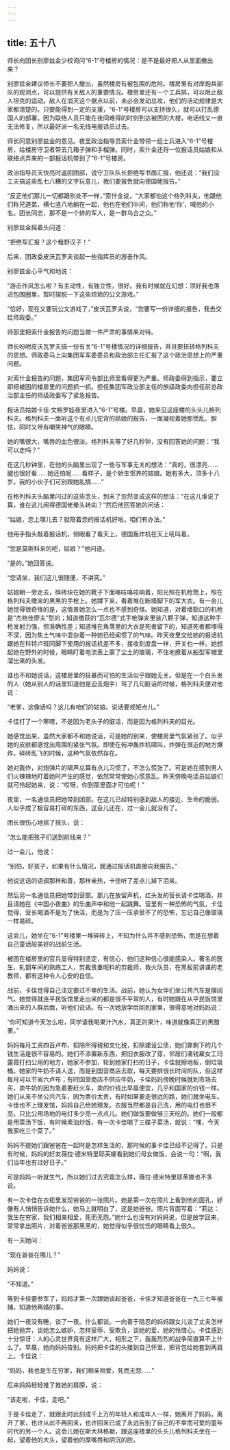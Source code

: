 ```yaml
---
---
---
```

title: 五十八
---



师长向团长别廖兹金少校询问“6-1”号楼房的情况：是不是最好把人从里面撤出来？

别廖兹金建议师长不要把人撤出，虽然楼房有被包围的危险。楼房里有对岸炮兵部队的观测点，可以提供有关敌人的重要情况。楼房里还有一个工兵排，可以阻止敌人坦克的运动。敌人在消灭这个据点以前，未必会发动总攻，他们的活动规律是大家都清楚的。只要能得到一定的支援，“6-1”号楼房可以支持很久，就可以打乱德国人的部署。因为联络人员只能在夜间难得的时刻到达被困的大楼，电话线又一直无法修复，所以最好派一名无线电报话员过去。

师长同意别廖兹金的意见。夜里政治指导员索什金带领一组士兵进入“6-1”号楼房，给楼房守卫者带去几箱子弹和手榴弹。同时，索什金还将一位报话员姑娘和从联络点弄来的一部报话机带到了“6-1”号楼房。

政治指导员天快亮时返回团部，说守卫队队长拒绝写书面汇报，他还说：“我们没工夫搞这些乱七八糟的文字玩意儿，我们要报吿就向德国佬报告。”

“反正他们那儿一切都跟别处不一样，”索什金说，“大家都怕这个格列科夫，他跟他们称兄道弟，横七竖八地躺在一起，他也在他们中间，他们称他‘你’，喊他的小名。团长同志，那不是一个排的军人，是一群乌合之众。”

别廖兹金摇着头问道：

“拒绝写汇报？这个粗野汉子！”

后来，团政委皮沃瓦罗夫谈起一些指挥员的游击作风。

别廖兹金心平气和地说：

“游击作风怎么啦？有主动性，有独立性，很好。我有时候就在幻想：顶好我也落进包围圈里，暂时摆脱一下这些烦琐的公文游戏。”

“恰好，现在又要玩公文游戏了，”皮沃瓦罗夫说，“您要写一份详细的报告，我去交给师政委。”

师部里把索什金报告的问题当做一件严肃的事情来对待。

师长吩咐皮沃瓦罗夫搞一份有关“6-1”号楼情况的详细报告，并且要扭转格列科夫的思想。师政委马上向集团军军委委员和政治部主任汇报了这个政治思想上的严重问题。

对索什金报告的问题，集团军司令部比师里看得更为严重。师政委得到指示，要立即把被困的楼房里的问题抓一抓。担任集团军政治部主任的旅级政委向担任前总政治部主任的师级政委写了紧急报告。

报话员姑娘卡佳·文格罗娃夜里进入“6-1”号楼。早晨，她来见这座楼的头头儿格列科夫。格列科夫一面听这个有点儿驼背的姑娘的报告，一面凝视着她那慌乱、胆怯，同时又带有嘲笑神气的眼睛。

她的嘴很大，嘴唇的血色很淡。格列科夫等了好几秒钟，没有回答她的问题：“我可以走吗？”

在这几秒钟里，在他的头脑里出现了一些与军事无关的想法：“真的，很漂亮……腿也很好看……她还怕呢……看样子，是个娇生惯养的姑娘。她有多大，顶多十八岁。我的小伙子们可别跟她乱搞……”

在格列科夫头脑里闪过的这些念头，到末了忽然变成这样的想法：“在这儿谁说了算，谁在这儿闹得德国佬晕头转向？”然后他回答她的问话：

“姑娘，您上哪儿去？就陪着您的报话机好啦。咱们有办法。”

他用手指头敲着报话机，侧眼看了看天上，德国轰炸机在天上吼叫着。

“您是莫斯科来的吧，姑娘？”他问道。

“是的。”她回答说。

“您请坐，我们这儿很随便，不讲究。”

姑娘朝一旁走去，碎砖块在她的靴子下面咯吱咯吱响着，阳光照在机枪筒上，照在格列科夫缴来的黑黑的手枪上。她蹲下来，看着堆在断墙脚下的军大衣。有一会儿她觉得很奇怪的是，这情景她怎么一点也不感到奇怪。她知道，对着墙豁口的机枪是“杰格佳廖夫”型的；知道缴获的“瓦尔德”式手枪弹夹里装八颗子弹，知道这种手枪发射力强，但准确性差；知道堆在角落里的大衣是死者留下的，知道死者都埋得不深，因为焦土气味中混杂着一种她已经闻惯了的气味。昨天夜里交给她的报话机跟她在科特卢班冈脚下使用的报话机差不多，接收刻度盘一样，开关也一样。她想起她在野外的时候，眼睛盯着电流表上蒙了尘土的玻璃，不住地撩着从船型军帽里溜出来的头发。

谁也不和她说话，这楼房里的狂暴而可怕的生活似乎跟她无关。但是在一个白头发的人（她从别人的话里知道他是迫击炮手）骂了几句脏话的时候，格列科夫便对他说：

“老爹，这像话吗？这儿有咱们的姑娘。说话要规矩点儿。”

卡佳打了一个寒噤，不是因为老头子的脏话，而是因为格列科夫的目光。

她感觉出来，虽然大家都不和她说话，可是她的到来，使楼房里气氛紧张了。似乎她的皮肤都感觉出周围的紧张气氛。即使在俯冲轰炸机啸叫，炸弹在很近的地方爆炸，碎砖乱飞的时候，这种气氛依然存在。

她对轰炸，对炮弹片的啸声总算有点儿习惯了，不怎么慌张了。可是她在感到男人们火辣辣地盯着她时产生的感觉，依然常常使她心慌意乱。昨天傍晚电话员姑娘们就可怜起她来，说：“哎呀，你到那里面才可怕呢！”

夜里，一名通信员把她带到团部。在这儿已经特别感到敌人的接近、生命的脆弱。人似乎成了极容易打碎的东西，这会儿还在，过一会儿就没有了。

团长很伤心地摇了摇头，说：

“怎么能把孩子们送到前线来？”

过一会儿，他说：

“别怕，好孩子，如果有什么情况，就通过报话机直接向我报告。”

他说这话的语调那样和善，那样亲热，卡佳听了差点儿掉下泪来。

然后另一名通信员把她带到营部。那儿在放留声机，红头发的营长请卡佳喝酒，并且请她在《中国小夜曲》的乐曲声中和他一起跳舞。营里有一种恐怖的气氛，卡佳觉得，营长喝酒不是为了快活，而是为了压一压承受不了的恐怖，忘记自己像玻璃一样易碎。

这会儿，她坐在“6-1”号楼里一堆碎砖上，不知为什么并不感到恐怖，而是在想着自己童话般美好的战前生活。

被困在楼房里的官兵显得特别坚定，有信心，他们这种信心很能感染人。著名的医生、轧钢车间的熟练工人，剪裁贵重呢料的剪裁师，救火队员，在黑板前讲课的老教师，都有这种令人心安的自信。

战前，卡佳觉得自己注定要过不幸的生活。战前，她认为女伴们坐公共汽车是摆阔气。她觉得就连平民饭馆里走出来的都是很不平常的人，有时她跟在从平民饭馆里涌出来的人群后面，听他们说话。有一次她放学后回到家里，很得意地对妈妈说：

“你可知道今天怎么啦，同学请我喝果汁汽水，真正的果汁，味道就像真正的黑醋栗。”

妈妈每月工资四百卢布，扣除所得税和文化税，扣除建设公债，她们靠剩下的几个钱生活是很不容易的。她们不添置新东西，把旧衣服改了穿，邻居们凑钱雇女工玛露霞打扫公用的地方，她家不参加，轮到她家打扫的日子，卡佳就擦地板，倒垃圾桶。她家的牛奶不请人送，而是到国营商店去取，每天要排很长时间的队，但这样每月可以节省六卢布；有时国营商店不供应牛奶，卡佳妈妈傍晚时候就到市场去买，卖牛奶的因为急着要赶火车，卖的价钱比早晨便宜，几乎和国家的价钱一样。她们从来不坐公共汽车，因为票价太贵，有时如果要走很远的路，她们就坐电车。卡佳也不上理发馆，妈妈自己给她理发。衣服当然都是自己洗，用的电灯也很不亮，只比公用场地的电灯多少亮一点点儿。她们做饭要做够三天吃的。她们一般都是用菜汤下饭，有时候素油炒饭，有一次卡佳喝了三碟子菜汤，就说：“嘿，今天我家吃三个菜了。”

妈妈不提她们跟爸爸在一起时是怎样生活的，那时候的事卡佳已经不记得了。只是有时候，妈妈的好友薇拉·德米特里耶芙娜看到她们母女做饭，会说一句：“啊，我们当年也有过好日子。”

可是妈妈一听就生气，所以她们过去究竟怎么样，薇拉·德米特里耶芙娜也不多说。

有一次卡佳在衣柜里发现爸爸的一张照片。她是第一次在照片上看到他的面孔，好像有人悄悄告诉她什么，她马上就明白了，这是她爸爸。照片背面写着：“莉达：我生在穷家，我们相亲相爱，死而无怨。”她什么也没有对妈妈说，但是放学回来，常常拿出照片，对着爸爸那黑黑的，她觉得似乎很忧伤的眼睛看上很久。

有一天她问：

“现在爸爸在哪儿？”

妈妈说：

“不知道。”

等到卡佳要参军了，妈妈才第一次跟她谈起爸爸，卡佳才知道爸爸在一九三七年被捕，知道他再婚的事。

她们一夜没有睡，谈了一夜。什么都谈。一向善于隐忍的妈妈跟女儿谈了丈夫怎样把她抛弃，谈她怎么嫉妒，怎样受辱、受欺负，谈她的爱、她的怜惜心。卡佳感到十分惊讶：人的心灵世界竟有这样广大，相形之下，轰轰烈烈的战争简直算不上什么了。早晨，她向妈妈告别。妈妈把卡佳的头搂到自己怀里，把背包给她套到两肩上。卡佳说：

“妈妈，我也是生在穷家，我们相亲相爱，死而无怨……”

后来妈妈轻轻推了推她的肩膀，说：

“该走啦，卡佳，走吧。”

于是卡佳走了，就跟此时此刻成千上万的年轻人和成年人一样，她离开了妈妈，离开了家，也许从此不再回来，也许回来已成了永远告别了自己的不幸而可爱的童年时代的另一个人。这会儿她在斯大林格勒，跟这座楼里的头头儿格列科夫坐在一起，望着他的大头，望着他的厚嘴唇和阴沉的脸。